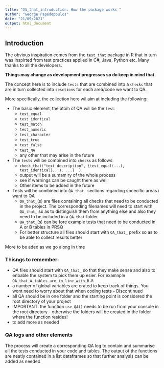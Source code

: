 ```yaml
---
title: "QA_that_introduction: How the package works "
author: "George Papadopoulos"
date: "21/09/2021"
output: html_document
---
```




## Introduction 


The obvious inspiration comes from the `test_that` package in R that in turn was inspirted from test practices applied in C#, Java, Python etc. Many thanks to all the developers.

**Things may change as development progresses so do keep in mind that.**


The concept here is to include `tests` that are combined into a `checks` that are in turn collected into `sesctions` for each area/code we want to QA.


More specifically, the collection here wil aim at including the following:

+ The basic element, the atom of QA will be the `test`:
    + `test_equal`
    + `test_identical`
    + `test_match`
    + `test_numeric`
    + `test_character`
    + `test_true`
    + `test_false`
    + `test_NA`
    + any other that may arise in the future
+ The `tests` will be combined into `checks` as follows:
    + `check_that("text description", {test_equal(...), test_identical(...). ...}  )`
    + output will be a sumam ry of the whole process
    + see if warnings can be caught there as well
    + Other items to be added in the future
+ Tests will be combined into `QA_that_` sections regarding spcecific areas  i want to QA
    + `QA_that_`(s) are files containing all checks that need to be conducted in the project. The corresponding filenames will need to start with
    `QA_that_` so as to distinguish them from anything else and also they need to be included in a `QA_that` folder
    + `QA_that_`(s) can be fore example tests that need to be conducted in A or B tables in PRSQ
    + For better structure all files should start with `QA_that_` prefix so as to be able to collect results better


More to be aded as we go along in time


### Thisngs to remember:

+ QA files should start with `QA_that_` so that they make sense and also to enbable the system to pick them up esier. For examnple `QA_that_A_tables_are_in_line_with_B.R`
+ a number of global variables are crated to keep track of things. You wont need to worry about that when coding tests - Discontinued
+ all QA should be in one folder and the starting point is considered the root directory of your project
+ IMPORTANT: the function `use_QA()` needs to be run from your console  in the root directory - otherwise the folders will be created in the folder where the function resides!
+ to add more as needed


### QA logs and other elements

The process will create a corresponding QA log to contain and summarise all the tests conducted in your code and tables. The output of the functions are neatly contained in a list dataframes so that further analysis can be added as needed.







